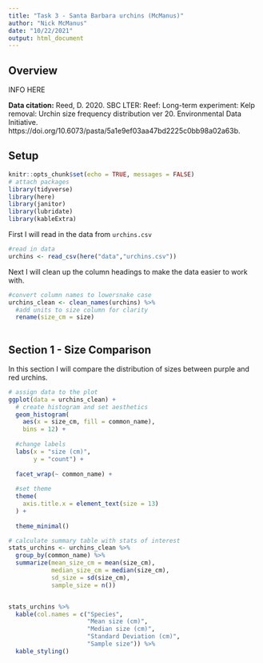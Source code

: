 ```yaml
---
title: "Task 3 - Santa Barbara urchins (McManus)"
author: "Nick McManus"
date: "10/22/2021"
output: html_document
---
```

## Overview

INFO HERE

**Data citation:** Reed, D. 2020. SBC LTER: Reef: Long-term experiment: Kelp removal: Urchin size frequency distribution ver 20. Environmental Data Initiative. https://doi.org/10.6073/pasta/5a1e9ef03aa47bd2225c0bb98a02a63b. 


## Setup

```r
knitr::opts_chunk$set(echo = TRUE, messages = FALSE)
# attach packages
library(tidyverse)
library(here)
library(janitor)
library(lubridate)
library(kableExtra)
```

First I will read in the data from `urchins.csv`
```r
#read in data
urchins <- read_csv(here("data","urchins.csv"))
```

Next I will clean up the column headings to make the data easier to work with.

```r
#convert column names to lowersnake case
urchins_clean <- clean_names(urchins) %>% 
  #add units to size column for clarity
  rename(size_cm = size) 
  
```

## Section 1 - Size Comparison 
 
In this section I will compare the distribution of sizes between purple and red urchins.

```r
# assign data to the plot
ggplot(data = urchins_clean) +
  # create histogram and set aesthetics
  geom_histogram(
    aes(x = size_cm, fill = common_name),
    bins = 12) +
  
  #change labels
  labs(x = "size (cm)",
       y = "count") +
  
  facet_wrap(~ common_name) +
  
  #set theme
  theme(
    axis.title.x = element_text(size = 13)
  ) +
  
  theme_minimal()

```

```r
# calculate summary table with stats of interest
stats_urchins <- urchins_clean %>% 
  group_by(common_name) %>% 
  summarize(mean_size_cm = mean(size_cm),
            median_size_cm = median(size_cm),
            sd_size = sd(size_cm),
            sample_size = n())


stats_urchins %>% 
  kable(col.names = c("Species",
                      "Mean size (cm)",
                      "Median size (cm)",
                      "Standard Deviation (cm)",
                      "Sample size")) %>% 
  kable_styling()
```

